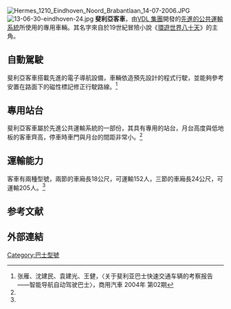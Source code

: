 [[File:Hermes_1210_Eindhoven_Noord_Brabantlaan_14-07-2006.JPG|thumb]]
[[File:13-06-30-eindhoven-24.jpg|thumb]]
'''斐利亞客車'''，由[[VDL_集團|VDL 集團]]開發的[[先進的公共運輸系統|先進的公共運輸系統]]所使用的專用車輛。其名字來自於19世紀冒險小說《[[環遊世界八十天|環遊世界八十天]]》的主角。

==自動駕駛==
斐利亞客車搭載先進的電子導航設備，車輛依造預先設計的程式行駛，並能夠參考安置在路面下的磁性標記修正行駛路線。<ref name="考察報告">张雁、沈建民、袁建光、王健，〈关于斐利亚巴士快速交通车辆的考察报告——智能导航自动驾驶巴士〉，商用汽車 2004年  第02期</ref>

==專用站台==
斐利亞客車屬於先進公共運輸系統的一部份，其具有專用的站台，月台高度與低地板的客車齊高，停車時車門與月台的間距非常小。<ref name="考察報告"/>

==運輸能力==
客車有兩種型號，兩節的車廂長18公尺，可運輸152人，三節的車廂長24公尺，可運輸205人。<ref name="考察報告"/>

==参考文献==
{{reflist}}

==外部連結==
{{Commonscat|APTS Phileas}}

[[Category:巴士型號|Category:巴士型號]]
